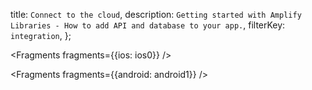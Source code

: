   title: `Connect to the cloud`,
  description: `Getting started with Amplify Libraries - How to add API and database to your app.`,
  filterKey: `integration`,
};


<Fragments fragments={{ios: ios0}} />


<Fragments fragments={{android: android1}} />

